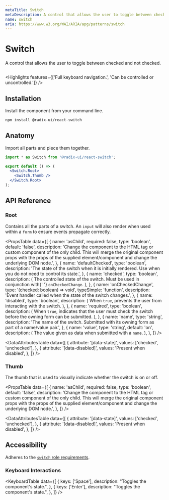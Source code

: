 ```yaml
---
metaTitle: Switch
metaDescription: A control that allows the user to toggle between checked and not checked.
name: switch
aria: https://www.w3.org/WAI/ARIA/apg/patterns/switch
---
```


# Switch

<Description>
  A control that allows the user to toggle between checked and not checked.
</Description>

<HeroContainer>
  <SwitchDemo />
</HeroContainer>

```jsx hero template=Switch

```

<Highlights
  features={['Full keyboard navigation.', 'Can be controlled or uncontrolled.']}
/>

## Installation

Install the component from your command line.

```bash
npm install @radix-ui/react-switch
```

## Anatomy

Import all parts and piece them together.

```jsx
import * as Switch from '@radix-ui/react-switch';

export default () => (
  <Switch.Root>
    <Switch.Thumb />
  </Switch.Root>
);
```

## API Reference

### Root

Contains all the parts of a switch. An `input` will also render when used within a `form` to ensure events propagate correctly.

<PropsTable
  data={[
    {
      name: 'asChild',
      required: false,
      type: 'boolean',
      default: 'false',
      description:
        'Change the component to the HTML tag or custom component of the only child. This will merge the original component props with the props of the supplied element/component and change the underlying DOM node.',
    },
    {
      name: 'defaultChecked',
      type: 'boolean',
      description:
        'The state of the switch when it is initially rendered. Use when you do not need to control its state.',
    },
    {
      name: 'checked',
      type: 'boolean',
      description: (
        <span>
          The controlled state of the switch. Must be used in conjunction with{' '}
          <Code>onCheckedChange</Code>.
        </span>
      ),
    },
    {
      name: 'onCheckedChange',
      type: '(checked: boolean) => void',
      typeSimple: 'function',
      description: 'Event handler called when the state of the switch changes.',
    },
    {
      name: 'disabled',
      type: 'boolean',
      description: (
        <span>
          When <Code>true</Code>, prevents the user from interacting with the
          switch.
        </span>
      ),
    },
    {
      name: 'required',
      type: 'boolean',
      description: (
        <span>
          When <Code>true</Code>, indicates that the user must check the switch
          before the owning form can be submitted.
        </span>
      ),
    },
    {
      name: 'name',
      type: 'string',
      description:
        'The name of the switch. Submitted with its owning form as part of a name/value pair.',
    },
    {
      name: 'value',
      type: 'string',
      default: 'on',
      description: (
        <span>
          The value given as data when submitted with a <Code>name</Code>.
        </span>
      ),
    },
  ]}
/>

<DataAttributesTable
  data={[
    {
      attribute: '[data-state]',
      values: ['checked', 'unchecked'],
    },
    {
      attribute: '[data-disabled]',
      values: 'Present when disabled',
    },
  ]}
/>

### Thumb

The thumb that is used to visually indicate whether the switch is on or off.

<PropsTable
  data={[
    {
      name: 'asChild',
      required: false,
      type: 'boolean',
      default: 'false',
      description:
        'Change the component to the HTML tag or custom component of the only child. This will merge the original component props with the props of the supplied element/component and change the underlying DOM node.',
    },
  ]}
/>

<DataAttributesTable
  data={[
    {
      attribute: '[data-state]',
      values: ['checked', 'unchecked'],
    },
    {
      attribute: '[data-disabled]',
      values: 'Present when disabled',
    },
  ]}
/>

## Accessibility

Adheres to the [`switch` role requirements](https://www.w3.org/WAI/ARIA/apg/patterns/switch).

### Keyboard Interactions

<KeyboardTable
  data={[
    {
      keys: ['Space'],
      description: "Toggles the component's state.",
    },
    {
      keys: ['Enter'],
      description: "Toggles the component's state.",
    },
  ]}
/>

